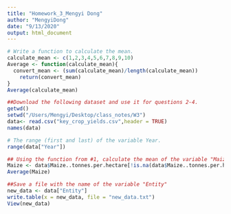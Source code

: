 ```yaml
---
title: "Homework_3_Mengyi Dong"
author: "MengyiDong"
date: "9/13/2020"
output: html_document
---
```


```r
# Write a function to calculate the mean.
calculate_mean <- c(1,2,3,4,5,6,7,8,9,10)
Average <- function(calculate_mean){
  convert_mean <- (sum(calculate_mean)/length(calculate_mean))
    return(convert_mean)
}
Average(calculate_mean)
```

```r
##Download the following dataset and use it for questions 2-4.
getwd()
setwd("/Users/Mengyi/Desktop/class_notes/W3")
data<- read.csv("key_crop_yields.csv",header = TRUE)
names(data)
```

```r
# The range (first and last) of the variable Year.
range(data["Year"])
```

```r
## Using the function from #1, calculate the mean of the variable "Maize (tonnes per hectare)".  TIP: When there is missing data (NA), the functions mean, sum, and others, will result in NA. The solution to obtain the desired result is either remove all NAs or use the option na.rm = TRUE (see "?sum").
Maize <- data$Maize..tonnes.per.hectare[!is.na(data$Maize..tonnes.per.hectare)]
Average(Maize)
```

```r
##Save a file with the name of the variable "Entity"
new_data <- data["Entity"]
write.table(x = new_data, file = "new_data.txt")
View(new_data)
```
